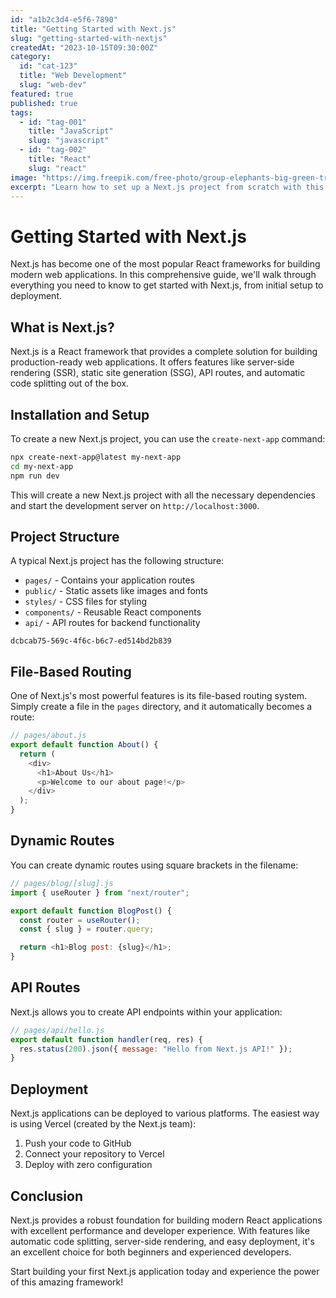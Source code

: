 ```yaml
---
id: "a1b2c3d4-e5f6-7890"
title: "Getting Started with Next.js"
slug: "getting-started-with-nextjs"
createdAt: "2023-10-15T09:30:00Z"
category:
  id: "cat-123"
  title: "Web Development"
  slug: "web-dev"
featured: true
published: true
tags:
  - id: "tag-001"
    title: "JavaScript"
    slug: "javascript"
  - id: "tag-002"
    title: "React"
    slug: "react"
image: "https://img.freepik.com/free-photo/group-elephants-big-green-tree-wilderness_181624-16897.jpg?semt=ais_hybrid&w=740"
excerpt: "Learn how to set up a Next.js project from scratch with this comprehensive guide covering installation, routing, and deployment."
---
```


# Getting Started with Next.js

Next.js has become one of the most popular React frameworks for building modern web applications. In this comprehensive guide, we'll walk through everything you need to know to get started with Next.js, from initial setup to deployment.

## What is Next.js?

Next.js is a React framework that provides a complete solution for building production-ready web applications. It offers features like server-side rendering (SSR), static site generation (SSG), API routes, and automatic code splitting out of the box.

## Installation and Setup

To create a new Next.js project, you can use the `create-next-app` command:

```bash
npx create-next-app@latest my-next-app
cd my-next-app
npm run dev
```

This will create a new Next.js project with all the necessary dependencies and start the development server on `http://localhost:3000`.

## Project Structure

A typical Next.js project has the following structure:

- `pages/` - Contains your application routes
- `public/` - Static assets like images and fonts
- `styles/` - CSS files for styling
- `components/` - Reusable React components
- `api/` - API routes for backend functionality

```bunny
dcbcab75-569c-4f6c-b6c7-ed514bd2b839
```

## File-Based Routing

One of Next.js's most powerful features is its file-based routing system. Simply create a file in the `pages` directory, and it automatically becomes a route:

```javascript
// pages/about.js
export default function About() {
  return (
    <div>
      <h1>About Us</h1>
      <p>Welcome to our about page!</p>
    </div>
  );
}
```

## Dynamic Routes

You can create dynamic routes using square brackets in the filename:

```javascript
// pages/blog/[slug].js
import { useRouter } from "next/router";

export default function BlogPost() {
  const router = useRouter();
  const { slug } = router.query;

  return <h1>Blog post: {slug}</h1>;
}
```

## API Routes

Next.js allows you to create API endpoints within your application:

```javascript
// pages/api/hello.js
export default function handler(req, res) {
  res.status(200).json({ message: "Hello from Next.js API!" });
}
```

## Deployment

Next.js applications can be deployed to various platforms. The easiest way is using Vercel (created by the Next.js team):

1. Push your code to GitHub
2. Connect your repository to Vercel
3. Deploy with zero configuration

## Conclusion

Next.js provides a robust foundation for building modern React applications with excellent performance and developer experience. With features like automatic code splitting, server-side rendering, and easy deployment, it's an excellent choice for both beginners and experienced developers.

Start building your first Next.js application today and experience the power of this amazing framework!
